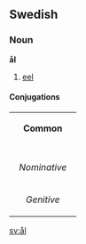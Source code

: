 ==Swedish==
===Noun===
'''ål'''
#[[eel]]
====Conjugations====
{| border=1 cellspacing=0 
| bgcolor=#FFFFF0 colspan=5 align=center | '''Common''' 
|- 
|- bgcolor=#FFFFF0 align=center 
! rowspan=2 | 
| colspan=2 width=105 | ''Singular'' 
| colspan=2 | ''Plural'' 
|- bgcolor=#FFFFF0 align=center 
| width=105 | ''Indefinite'' 
| width=105 | ''Definite'' 
| width=105 | ''Indefinite'' 
|  width=105 | ''Definite'' 
|- align=center 
| width=105 bgcolor=#FFFFF0 | ''Nominative'' 
| [[ål]] 
| [[ålen]] 
| [[ålar]] 
| [[ålarna]] 
|- align=center 
| width=105 bgcolor=#FFFFF0 | ''Genitive'' 
| [[åls]] 
| [[ålens]] 
| [[ålars]] 
| [[ålarnas]] 
|} 
[[sv:ål]]